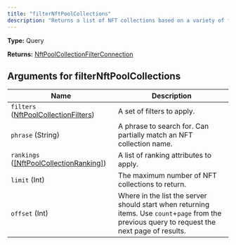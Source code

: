 ```yaml
---
title: "filterNftPoolCollections"
description: "Returns a list of NFT collections based on a variety of filters."
---
```


**Type:** Query

**Returns:** [NftPoolCollectionFilterConnection](/api-reference/types/nftpoolcollectionfilterconnection)

## Arguments for filterNftPoolCollections

| Name | Description |
|------|-------------|
| `filters` ([NftPoolCollectionFilters](/api-reference/types/nftpoolcollectionfilters)) | A set of filters to apply. |
| `phrase` (String) | A phrase to search for. Can partially match an NFT collection name. |
| `rankings` ([[NftPoolCollectionRanking]](/api-reference/types/nftpoolcollectionranking)) | A list of ranking attributes to apply. |
| `limit` (Int) | The maximum number of NFT collections to return. |
| `offset` (Int) | Where in the list the server should start when returning items. Use `count`+`page` from the previous query to request the next page of results. |

